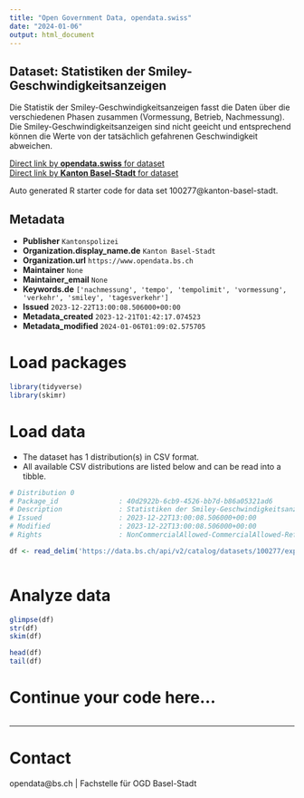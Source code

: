 ```yaml
---
title: "Open Government Data, opendata.swiss"
date: "2024-01-06"
output: html_document
---
```


## Dataset: Statistiken der Smiley-Geschwindigkeitsanzeigen

Die Statistik der Smiley-Geschwindigkeitsanzeigen fasst die Daten über die verschiedenen Phasen zusammen (Vormessung, Betrieb, Nachmessung). Die Smiley-Geschwindigkeitsanzeigen sind nicht geeicht und entsprechend können die Werte von der tatsächlich gefahrenen Geschwindigkeit abweichen.

[Direct link by **opendata.swiss** for dataset](https://opendata.swiss/de/dataset/statistiken-der-smiley-geschwindigkeitsanzeigen)<br>
[Direct link by **Kanton Basel-Stadt** for dataset](https://data.bs.ch/explore/dataset/100277/)

Auto generated R starter code for data set 100277@kanton-basel-stadt.

## Metadata

- **Publisher** `Kantonspolizei`
- **Organization.display_name.de** `Kanton Basel-Stadt`
- **Organization.url** `https://www.opendata.bs.ch`
- **Maintainer** `None`
- **Maintainer_email** `None`
- **Keywords.de** `['nachmessung', 'tempo', 'tempolimit', 'vormessung', 'verkehr', 'smiley', 'tagesverkehr']`
- **Issued** `2023-12-22T13:00:08.506000+00:00`
- **Metadata_created** `2023-12-21T01:42:17.074523`
- **Metadata_modified** `2024-01-06T01:09:02.575705`


# Load packages

```r

library(tidyverse)
library(skimr)

```

# Load data

-   The dataset has 1 distribution(s) in CSV format.
-   All available CSV distributions are listed below and can be read into a tibble.

```r

# Distribution 0
# Package_id               : 40d2922b-6cb9-4526-bb7d-b86a05321ad6
# Description              : Statistiken der Smiley-Geschwindigkeitsanzeigen (csv)
# Issued                   : 2023-12-22T13:00:08.506000+00:00
# Modified                 : 2023-12-22T13:00:08.506000+00:00
# Rights                   : NonCommercialAllowed-CommercialAllowed-ReferenceRequired

df <- read_delim('https://data.bs.ch/api/v2/catalog/datasets/100277/exports/csv')



```

# Analyze data

```r

glimpse(df)
str(df)
skim(df)

head(df)
tail(df)

```

# Continue your code here...

```r

```

------------------------------------------------------------------------

# Contact

opendata@bs.ch | Fachstelle für OGD Basel-Stadt
